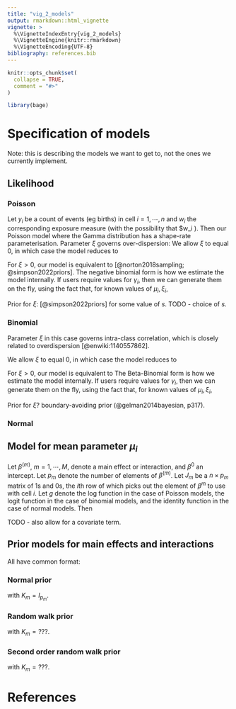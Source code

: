 ```yaml
---
title: "vig_2_models"
output: rmarkdown::html_vignette
vignette: >
  %\VignetteIndexEntry{vig_2_models}
  %\VignetteEngine{knitr::rmarkdown}
  %\VignetteEncoding{UTF-8}
bibliography: references.bib
---
```


```r
knitr::opts_chunk$set(
  collapse = TRUE,
  comment = "#>"
)
```

```r
library(bage)
```



# Specification of models

Note: this is describing the models we want to get to, not the ones we currently implement.

## Likelihood

### Poisson

Let $y_i$ be a count of events (eg births) in cell $i = 1, \cdots, n$ and $w_i$ the corresponding exposure measure (with the possibility that $w_i \equiv 1). Then our Poisson model
\begin{align}
  y_i & \sim \text{Poisson}(\gamma_i w_i) \\
  \gamma_i & \sim \text{Gamma}\left(\xi^{-1}, (\mu_i \xi)^{-1}\right)
\end{align}
where the Gamma distribution has a shape-rate parameterisation. Parameter $\xi$ governs over-dispersion:
\begin{equation}
  \text{var}(y_i \mid \mu_i, \xi, w_i) = \mu_i w_i (1 + \xi \mu_i w_i ).
\end{equation}
We allow $\xi$ to equal 0, in which case the model reduces to 
\begin{equation}
  y_i \sim \text{Poisson}(\mu_i w_i).
\end{equation}

  
For $\xi > 0$, our model is equivalent to 
\begin{equation}
  y_i \sim \text{NegBinom}\left(\xi^{-1}, (1 + \mu_i w_i \xi)^{-1}\right),
\end{equation}
[@norton2018sampling; @simpson2022priors]. The negative binomial form is how we estimate the model internally. If users require values for $\gamma_i$, then we can generate them on the fly, using the fact that, for known values of $\mu_i, \xi_i$,
\begin{equation}
  \gamma_i \sim \text{Gamma}\left(y_i + \xi^{-1}, w_i + (\xi \mu_i)^{-1}\right).
\end{equation}

Prior for $\xi$:
\begin{equation}
  p(\xi) = \frac{s}{2 \sqrt{\xi}}e^{-s \sqrt{\xi}}
\end{equation}
[@simpson2022priors] for some value of $s$. TODO - choice of $s$.

### Binomial


\begin{align}
  y_i & \sim \text{Binomial}(w_i, \gamma_i) \\
  \gamma_i & \sim \text{Beta}\left((1-\xi)\xi^{-1}\mu_i, (1-\xi)\xi^{-1}(1 - \mu_i)\right)
\end{align}
Parameter $\xi$ in this case governs intra-class correlation, which is closely related to overdispersion [@enwiki:1140557862].

We allow $\xi$ to equal 0, in which case the model reduces to 
\begin{equation}
  y_i \sim \text{Binom}(w_i, \mu_i).
\end{equation}


For $\xi > 0$, our model is equivalent to 
\begin{equation}
  y_i \sim \text{BetaBinom}\left(w_i, (1-\xi)\xi^{-1}\mu_i, (1-\xi)\xi^{-1}(1 - \mu_i)\right).
\end{equation}
The Beta-Binomial form is how we estimate the model internally. If users require values for $\gamma_i$, then we can generate them on the fly, using the fact that, for known values of $\mu_i, \xi_i$,
\begin{equation}
  \gamma_i \sim \text{Beta}\left(y_i + (1-\xi)\xi^{-1}\mu_i, w_i - y_i + (1-\xi)\xi^{-1}(1-\mu_i)\right).
\end{equation}

Prior for $\xi$?
\begin{equation}
  \xi \sim \text{Beta}(2, 2)
\end{equation}
boundary-avoiding prior (@gelman2014bayesian, p317).


### Normal

\begin{equation}
  y_i \sim \text{N}(\mu_i, w_i^{-1}\xi^2).
\end{equation}

## Model for mean parameter $\mu_i$

Let $\beta^{(m)}$, $m=1,\cdots,M$, denote a main effect or interaction, and $\beta^0$ an intercept. Let $p_m$ denote the number of elements of $\beta^{(m)}$. Let $J_m$ be a $n \times p_m$ matrix of 1s and 0s, the $i$th row of which picks out the element of $\beta^{m}$ to use with cell $i$. Let $g$ denote the log function in the case of Poisson models, the logit function in the case of binomial models, and the identity function in the case of normal models. Then
\begin{equation}
  \mu = \sum_{m=0}^{M} J_m \beta^{(m)}
\end{equation}

TODO - also allow for a covariate term.

## Prior models for main effects and interactions

All have common format:
\begin{equation}
  \beta^{(m)} = K_m \alpha^{(m)}
\end{equation}

### Normal prior

\begin{equation}
  \alpha_v^{(m)} \sim \text{N}(0, \tau^2), \quad v = 1, \dots, p_m,
\end{equation}
with $K_m = I_{p_m}$.

### Random walk prior

\begin{equation}
  \alpha_v^{(m)} \sim \text{N}(0, \tau^2), \quad v = 1, \dots, p_m-1,
\end{equation}
with $K_m = ???$.



### Second order random walk prior

\begin{equation}
  \alpha_v^{(m)} \sim \text{N}(0, \tau^2), \quad v = 1, \dots, p_m-2,
\end{equation}
with $K_m = ???$.


# References


